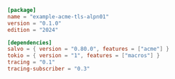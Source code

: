 
```toml  title="acme-tls-alpn01/Cargo.toml"
[package]
name = "example-acme-tls-alpn01"
version = "0.1.0"
edition = "2024"

[dependencies]
salvo = { version = "0.80.0", features = ["acme"] }
tokio = { version = "1", features = ["macros"] }
tracing = "0.1"
tracing-subscriber = "0.3"

```
